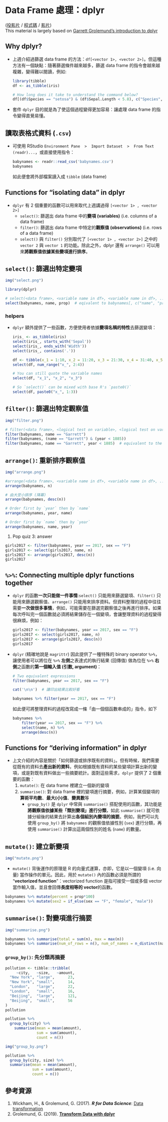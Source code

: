 Data Frame 處理：dplyr {#ch04}
======================================

[([投影片](https://docs.google.com/presentation/d/1-rw_0rrLYx-oHtCsAMmvmYfjEvPbVcXiLHtbSra3LNw) /
[程式碼](https://rlads2021.github.io/lab/src/05.zip) /
[影片](https://youtu.be/p6b8Nz8Ob9s))
]{.course-resource}  
[This material is largely based on [Garrett Grolemund's introduction to dplyr](https://github.com/rstudio-education/welcome-to-the-tidyverse/tree/master/03-Transform)]{.additional-notes}


## Why dplyr?

- 上週介紹過篩選 data frame 的方法：`df[<vector 1>, <vector 2>]`。但這種方法有一個缺點：隨著篩選條件越來越多，篩選 data frame 的指令會越來越複雜，變得難以閱讀，例如:

  ```r
  library(tibble)
  df <- as_tibble(iris)
  
  # How long does it take to understand the command below?
  df[(df$Species == "setosa") & (df$Sepal.Length < 5.8), c("Species", "Sepal.Width")]
  ```

- 套件 `dplyr` 目的就是為了使這個過程變得更加容易：讓處理 data frame 的指令變得直覺易懂。

## 讀取表格式資料 (`.csv`)

- 可使用 RStudio `Environment Pane  >  Import Dataset  >  From Text (readr)...`，或直接使用指令：

  ```r
  babynames <- readr::read_csv('babynames.csv')
  babynames
  ```

  如此便會將外部檔案讀入成 `tibble` (data frame)


## Functions for "isolating data" in dplyr

- `dplyr` 有 2 個重要的函數可以用來取代上週講過得 `[<vector 1> , <vector 2>]`
  - `select()`: 篩選出 data frame 中的**變項 (variables)** (i.e. columns of a data frame)
  - `filter()`: 篩選出 data frame 中特定的**觀察值 (observations)** (i.e. rows of a data frame)
  - `select()` 與 `filter()` 分別取代了 `[<vector 1> , <vector 2>]` 之中的 `vector 2` 與 `vector 1` 的功能。除此之外，dplyr 還有 `arrange()` 可以用來**將觀察值依據某些變項進行排序**。


## `select()`: 篩選出特定變項


```r
img("select.png")
```


```r
library(dplyr)

# select(<data frame>, <variable name in df>, <variable name in df>, ...)
select(babynames, name, prop)  # eqivalent to babynames[, c("name", "prop")]
```

### helpers

- `dplyr` 額外提供了一些函數，方便使用者依據**變項名稱的特性**去篩選變項：

  ```r
  iris_ <- as_tibble(iris)
  select(iris_, starts_with('Sepal'))
  select(iris_, ends_with('Width'))
  select(iris_, contains('.'))

  df <- tibble(x_1 = 1:10, x_2 = 11:20, x_3 = 21:30, x_4 = 31:40, x_5 = 41:50)
  select(df, num_range("x_", 2:4))
  ```

  ```r
  # You can still quote the variable names
  select(df, "x_1", "x_2", "x_3")

  # So `select()` can be mixed with base R's `paste0()`
  select(df, paste0("x_", 1:3))
  ```

## `filter()`: 篩選出特定觀察值

```r
img("filter.png")
```


```r
# filter(<data frame>, <logical test on variable>, <logical test on variable>, ...)
filter(babynames, name == "Garrett")
filter(babynames, (name == "Garrett") & (year < 1885))
filter(babynames, name == "Garrett", year < 1885)  # equivalent to the previous command
```


## `arrange()`: 重新排序觀察值

```r
img("arrange.png")
```


```r
#arrange(<data frame>, <variable name in df>, <variable name in df>, ...)
arrange(babynames, n)

# 由大至小排序 (降冪)
arrange(babynames, desc(n))

# Order first by `year` then by `name`
arrange(babynames, year, name)

# Order first by `name` then by `year`
arrange(babynames, name, year)
```

<div class='hide' data-tag='pipe'>
1. Pop quiz 3: answer

  ```r
  girls2017 <- filter(babynames, year == 2017, sex == "F")
  girls2017 <- select(girls2017, name, n)
  girls2017 <- arrange(girls2017, desc(n))
  girls2017
  ```
</div>


## `%>%`: Connecting multiple dplyr functions together

- `dplyr` 的函數**一次只能做一件事情**:`select()` 只能用來篩選變項、`filter()` 只能用來篩選觀察值、`arrange()` 只能用來排序資料。但資料整理的過程中往往需要**一次做很多事情**，例如，可能需要在篩選完觀察值之後再進行排序。如果每次呼叫完一個函數就必須將結果儲存在一個變項，會讓整理資料的過程變得很麻煩，例如：

  ```r
  girls2017 <- filter(babynames, year == 2017, sex == "F")
  girls2017 <- select(girls2017, name, n)
  girls2017 <- arrange(girls2017, desc(n))
  girls2017
  ```

- `dplyr` (精確地說是 `magrittr`) 因此提供了一種特殊的 binary operator `%>%`，讓使用者可以將位在 `%>%` **左側**之表達式的執行結果 (回傳值) 做為位在 `%>%` **右側**之函數的**第一個輸入值 (引數, argument)**：

  ```r
  # Two equivalent expressions
  filter(babynames, year == 2017, sex == "F")
  
  cat('\n\n')  # 讓印出結果比較好看
  
  babynames %>% filter(year == 2017, sex == "F")
  ```

  如此便可將整理資料的過程改寫成一條「由一個個函數串成的」指令，如下

  ```r
  babynames %>% 
      filter(year == 2017, sex == "F") %>% 
      select(name, n) %>%
      arrange(desc(n))
  ```

## Functions for "deriving information" in dplyr

- 上文介紹的內容是關於「如何篩選或排序既有的資料」。但有時候，我們需要從既有的資料去**產出新的資料**，例如根據既有資料的某些變項計算出新的變項，或是對既有資料做出一些摘要統計。面對這些需求，`dplyr` 提供了 2 個重要的函數：
  1. `mutate()`: 在 data frame 裡建立一個新的變項
  1. `summarise()`: 對 data frame 裡的變項進行摘要，例如，計算某個變項的**算術平均數**、**最大(小)值**、**變異數**等
      - `group_by()` 是 `dplyr` 中常與 `summarise()` 搭配使用的函數，其功能是**將觀察值依據某些「類別變項」進行分類**，如此 `summarise()` 就可依據分組後的結果去計算出**各個組別內變項的摘要**。例如，我們可以先使用 `group_by()` 將 `babynames` 的觀察值依據性別 (`sex`) 進行分類，再使用 `summarise()` 計算出這兩個性別的姓名 (`name`) 的數量。


## `mutate()`: 建立新變項

```r
img("mutate.png")
```

- `mutate()` 背後運作的原理是 R 的向量式運算，亦即，它是以一個變項 (i.e. 向量) 當作操作的單元。因此，用於 `mutate()` 內的函數必須是所謂的 "**vectorized function**"：vectorized function 是指可接受一個或多個 vector 當作輸入值，並且會回傳**長度相等的 vector**的函數。

```r
babynames %>% mutate(percent = prop*100)
babynames %>% mutate(sex2 = if_else(sex == "F", "female", "male"))
```


## `summarise()`: 對變項進行摘要

```r
img("summarise.png")
```


```r
babynames %>% summarise(total = sum(n), max = max(n))
babynames %>% summarise(num_of_rows = n(), num_of_names = n_distinct(name))
```

### `group_by()`: 先分類再摘要

```r
pollution <- tibble::tribble(
     ~city,   ~size,   ~amount, 
  "New York", "large",      23,
  "New York", "small",      14,
  "London",   "large",      22,
  "London",   "small",      16,
  "Beijing",  "large",      121,
  "Beijing",  "small",      56
)
pollution

pollution %>% 
  group_by(city) %>% 
 	summarise(mean = mean(amount), 
 	          sum = sum(amount),
 	          count = n())
```

```r
img("group_by.png")
```

```r
pollution %>% 
  group_by(city, size) %>% 
  summarise(mean = mean(amount),
            sum = sum(amount),
            count = n())
```


## 參考資源 {.appendix}

1. Wickham, H., & Grolemund, G. (2017). ***R for Data Science***: [Data transformation](https://r4ds.had.co.nz/transform)
2. Grolemund, G. (2019). [**Transform Data with dplyr**](https://github.com/rstudio-education/welcome-to-the-tidyverse/tree/master/03-Transform)
